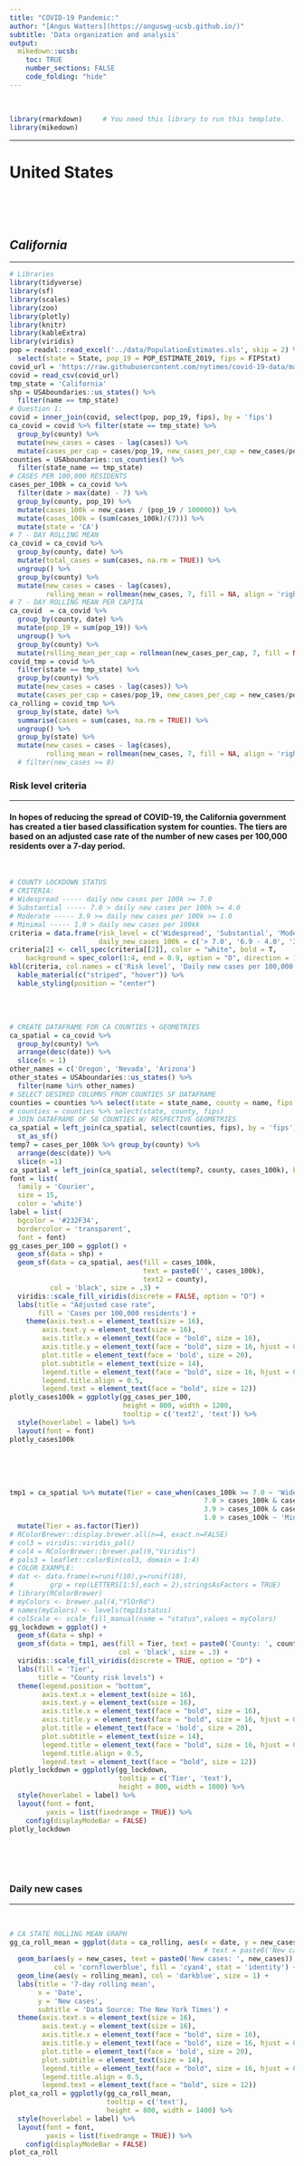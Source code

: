 ```yaml
---
title: "COVID-19 Pandemic:"
author: "[Angus Watters](https://anguswg-ucsb.github.io/)"
subtitle: 'Data organization and analysis'
output:
  mikedown::ucsb:
    toc: TRUE
    number_sections: FALSE
    code_folding: "hide"
---
```


<br>


```r
library(rmarkdown)     # You need this library to run this template.
library(mikedown) 
```

***

# **United States** 


<br>
<br>
<br>


## ***California***

***

```r
# Libraries
library(tidyverse)
library(sf)
library(scales)
library(zoo)
library(plotly)
library(knitr)
library(kableExtra)
library(viridis)
pop = readxl::read_excel('../data/PopulationEstimates.xls', skip = 2) %>%
  select(state = State, pop_19 = POP_ESTIMATE_2019, fips = FIPStxt)
covid_url = 'https://raw.githubusercontent.com/nytimes/covid-19-data/master/us-counties.csv'
covid = read_csv(covid_url)
tmp_state = 'California'
shp = USAboundaries::us_states() %>%
  filter(name == tmp_state)
# Question 1:
covid = inner_join(covid, select(pop, pop_19, fips), by = 'fips')
ca_covid = covid %>% filter(state == tmp_state) %>%
  group_by(county) %>%
  mutate(new_cases = cases - lag(cases)) %>%
  mutate(cases_per_cap = cases/pop_19, new_cases_per_cap = new_cases/pop_19)
counties = USAboundaries::us_counties() %>%
  filter(state_name == tmp_state)
# CASES PER 100,000 RESIDENTS
cases_per_100k = ca_covid %>%
  filter(date > max(date) - 7) %>%
  group_by(county, pop_19) %>%
  mutate(cases_100k = new_cases / (pop_19 / 100000)) %>%
  mutate(cases_100k = (sum(cases_100k)/(7))) %>%
  mutate(state = 'CA')
# 7 - DAY ROLLING MEAN
ca_covid = ca_covid %>%
  group_by(county, date) %>%
  mutate(total_cases = sum(cases, na.rm = TRUE)) %>%
  ungroup() %>%
  group_by(county) %>%
  mutate(new_cases = cases - lag(cases),
         rolling_mean = rollmean(new_cases, 7, fill = NA, align = 'right'))
# 7 - DAY ROLLING MEAN PER CAPITA
ca_covid  = ca_covid %>%
  group_by(county, date) %>%
  mutate(pop_19 = sum(pop_19)) %>%
  ungroup() %>%
  group_by(county) %>%
  mutate(rolling_mean_per_cap = rollmean(new_cases_per_cap, 7, fill = NA, align = 'right'))
covid_tmp = covid %>%
  filter(state == tmp_state) %>%
  group_by(county) %>%
  mutate(new_cases = cases - lag(cases)) %>%
  mutate(cases_per_cap = cases/pop_19, new_cases_per_cap = new_cases/pop_19)
ca_rolling = covid_tmp %>%
  group_by(state, date) %>%
  summarise(cases = sum(cases, na.rm = TRUE)) %>%
  ungroup() %>%
  group_by(state) %>%
  mutate(new_cases = cases - lag(cases),
         rolling_mean = rollmean(new_cases, 7, fill = NA, align = 'right'))
  # filter(new_cases >= 0)
```



### **Risk level criteria**

***


#### In hopes of reducing the spread of COVID-19, the California government has created a tier based classification system for counties. The tiers are based on an adjusted case rate of the number of new cases per 100,000 residents over a 7-day period. 

<br>

```r
# COUNTY LOCKDOWN STATUS
# CRITERIA:
# Widespread ----- daily new cases per 100k >= 7.0
# Substantial ----- 7.0 > daily new cases per 100k >= 4.0
# Moderate ----- 3.9 >= daily new cases per 100k >= 1.0
# Minimal ----- 1.0 > daily new cases per 100kk
criteria = data.frame(risk_level = c('Widespread', 'Substantial', 'Moderate', 'Minimal'),
                      daily_new_cases_100k = c('> 7.0', '6.9 - 4.0', '3.9 - 1.0', '1.0 >') )
criteria[2] <- cell_spec(criteria[[2]], color = "white", bold = T,
    background = spec_color(1:4, end = 0.9, option = "D", direction = 1))
kbl(criteria, col.names = c('Risk level', 'Daily new cases per 100,000 residents'), escape = F, align = "c") %>%
  kable_material(c("striped", "hover")) %>% 
  kable_styling(position = "center")
```

<br>
<br>

```r
# CREATE DATAFRAME FOR CA COUNTIES + GEOMETRIES
ca_spatial = ca_covid %>%
  group_by(county) %>%
  arrange(desc(date)) %>%
  slice(n = 1)
other_names = c('Oregon', 'Nevada', 'Arizona')
other_states = USAboundaries::us_states() %>% 
  filter(name %in% other_names)
# SELECT DESIRED COLUMNS FROM COUNTIES SF DATAFRAME
counties = counties %>% select(state = state_name, county = name, fips = geoid)
# counties = counties %>% select(state, county, fips)
# JOIN DATAFRAME OF 58 COUNTIES W/ RESPECTIVE GEOMETRIES
ca_spatial = left_join(ca_spatial, select(counties, fips), by = 'fips') %>%
  st_as_sf()
temp7 = cases_per_100k %>% group_by(county) %>%
  arrange(desc(date)) %>%
  slice(n =1)
ca_spatial = left_join(ca_spatial, select(temp7, county, cases_100k), by = 'county')
font = list(
  family = 'Courier',
  size = 15,
  color = 'white')
label = list(
  bgcolor = '#232F34',
  bordercolor = 'transparent',
  font = font)
gg_cases_per_100 = ggplot() +
  geom_sf(data = shp) +
  geom_sf(data = ca_spatial, aes(fill = cases_100k,
                                 text = paste0('', cases_100k),
                                 text2 = county),
          col = 'black', size = .3) +
  viridis::scale_fill_viridis(discrete = FALSE, option = "D") +
  labs(title = "Adjusted case rate",
       fill = 'Cases per 100,000 residents') +
    theme(axis.text.x = element_text(size = 16),
        axis.text.y = element_text(size = 16),
        axis.title.x = element_text(face = "bold", size = 16),
        axis.title.y = element_text(face = "bold", size = 16, hjust = 0.5),
        plot.title = element_text(face = 'bold', size = 20),
        plot.subtitle = element_text(size = 14),
        legend.title = element_text(face = "bold", size = 16, hjust = 0.5),
        legend.title.align = 0.5,
        legend.text = element_text(face = "bold", size = 12))
plotly_cases100k = ggplotly(gg_cases_per_100, 
                            height = 800, width = 1200, 
                            tooltip = c('text2', 'text')) %>%
  style(hoverlabel = label) %>%
  layout(font = font)
plotly_cases100k
```


<br>
<br>
<br>

```r
tmp1 = ca_spatial %>% mutate(Tier = case_when(cases_100k >= 7.0 ~ 'Widespread',
                                                7.0 > cases_100k & cases_100k >= 4.0 ~ 'Substantial',
                                                3.9 > cases_100k & cases_100k >= 1.0 ~ 'Moderate',
                                                1.0 > cases_100k ~ 'Minimal')) %>% 
  mutate(Tier = as.factor(Tier))
# RColorBrewer::display.brewer.all(n=4, exact.n=FALSE)
# col3 = viridis::viridis_pal()
# col4 = RColorBrewer::brewer.pal(9,"Viridis")
# pals3 = leaflet::colorBin(col3, domain = 1:4)
# COLOR EXAMPLE:
# dat <- data.frame(x=runif(10),y=runif(10),
#         grp = rep(LETTERS[1:5],each = 2),stringsAsFactors = TRUE)
# library(RColorBrewer)
# myColors <- brewer.pal(4,"YlOrRd")
# names(myColors) <- levels(tmp1$status)
# colScale <- scale_fill_manual(name = "status",values = myColors)
gg_lockdown = ggplot() +
  geom_sf(data = shp) +
  geom_sf(data = tmp1, aes(fill = Tier, text = paste0('County: ', county)), 
                           col = 'black', size = .3) +
  viridis::scale_fill_viridis(discrete = TRUE, option = "D") +
  labs(fill = 'Tier',
       title = "County risk levels") +
  theme(legend.position = "bottom",
        axis.text.x = element_text(size = 16),
        axis.text.y = element_text(size = 16),
        axis.title.x = element_text(face = "bold", size = 16),
        axis.title.y = element_text(face = "bold", size = 16, hjust = 0.5),
        plot.title = element_text(face = 'bold', size = 20),
        plot.subtitle = element_text(size = 14),
        legend.title = element_text(face = "bold", size = 16, hjust = 0.5),
        legend.title.align = 0.5,
        legend.text = element_text(face = "bold", size = 12))
plotly_lockdown = ggplotly(gg_lockdown,
                           tooltip = c('Tier', 'text'),
                           height = 800, width = 1000) %>%
  style(hoverlabel = label) %>%
  layout(font = font,
         yaxis = list(fixedrange = TRUE)) %>% 
    config(displayModeBar = FALSE)
plotly_lockdown
```

<br>
<br>
<br>

### **Daily new cases**

***

<br>

```r
# CA STATE ROLLING MEAN GRAPH
gg_ca_roll_mean = ggplot(data = ca_rolling, aes(x = date, y = new_cases)) +
                                                # text = paste0('New cases: ', new_cases))) +
  geom_bar(aes(y = new_cases, text = paste0('New cases: ', new_cases)),
           col = 'cornflowerblue', fill = 'cyan4', stat = 'identity') +
  geom_line(aes(y = rolling_mean), col = 'darkblue', size = 1) +
  labs(title = '7-day rolling mean',
       x = 'Date',
       y = 'New cases',
       subtitle = 'Data Source: The New York Times') +
  theme(axis.text.x = element_text(size = 16),
        axis.text.y = element_text(size = 16),
        axis.title.x = element_text(face = "bold", size = 16),
        axis.title.y = element_text(face = "bold", size = 16, hjust = 0.5),
        plot.title = element_text(face = 'bold', size = 20),
        plot.subtitle = element_text(size = 14),
        legend.title = element_text(face = "bold", size = 16, hjust = 0.5),
        legend.title.align = 0.5,
        legend.text = element_text(face = "bold", size = 12))
plot_ca_roll = ggplotly(gg_ca_roll_mean,
                        tooltip = c('text'),
                        height = 800, width = 1400) %>%
  style(hoverlabel = label) %>%
  layout(font = font,
         yaxis = list(fixedrange = TRUE)) %>% 
    config(displayModeBar = FALSE)
plot_ca_roll
```

<br>
<br>
<br>
<br>
<br>
<br>

### **County level**

*** 

```r
# COUNTY ROLLING MEAN PER CAPITA PLOT
tmp2 = ca_covid %>% filter(new_cases >= 0) %>% rename('Rolling mean per capita' = rolling_mean_per_cap, County = county, Date = date)
gg_county_rolling = ggplot(data = tmp2, aes(x= Date, y = `Rolling mean per capita`)) +
  geom_line(aes(col = County), size = .5) +
  scale_color_viridis_d(direction = -1) +
  labs(title = '7-day rolling mean per capita',
       x = 'Date',
       y = 'New cases per capita',
       col = 'County',
       subtitle = 'Data Source: The New York Times') +
  theme(axis.text.x = element_text(size = 16),
        axis.text.y = element_text(size = 16),
        axis.title.x = element_text(face = "bold", size = 16),
        axis.title.y = element_text(face = "bold", size = 16, hjust = 0.5),
        plot.title = element_text(face = 'bold', size = 20),
        plot.subtitle = element_text(size = 14),
        legend.title = element_text(face = "bold", size = 16, hjust = 0.5),
        legend.title.align = 0.5,
        legend.text = element_text(face = "bold", size = 12),
        legend.position = "bottom")
plot_county_rolling = ggplotly(gg_county_rolling, 
                               height = 700, width = 1400,
                               tooltip = c('y', 'County', 'x')) %>%
  style(hoverlabel = label) %>%
  layout(font = font,
         yaxis = list(fixedrange = TRUE)) %>% 
    config(displayModeBar = FALSE)
plot_county_rolling
```

<br>
<br>
<br>
<br>
<br>
<br>

### **Southern California**

*** 

```r
# SO CAL ROLLING MEAN PER CAPITA PLOTS
so_cal_counties = c('Los Angeles', 'Orange', 'San Diego', 'San Luis Obispo', 'Santa Barbara', 'Ventura')
so_cal = ca_covid %>% filter(county %in% so_cal_counties)
so_cal$county = factor(so_cal$county,levels=c('San Luis Obispo', 'Santa Barbara',
                                               'Ventura', 'Los Angeles', 'Orange', 'San Diego'))
gg_so_cal_roll_mean = ggplot(data = so_cal, aes(x = date, y = new_cases_per_cap)) +
                                                # text = paste0('Rolling mean per capita:', new_cases_per_cap))) +
  geom_bar(aes(y = new_cases_per_cap), col = 'cornflowerblue', fill = 'cyan4', stat = 'identity') +
  geom_line(aes(y = rolling_mean_per_cap),
                col = 'darkblue', size = 0.5) +
  labs(title = 'Daily new cases',
       x = 'Date',
       y = 'New cases',
       subtitle = 'Data Source: The New York Times') +
  theme(axis.text.x = element_text(size = 16),
        axis.text.y = element_text(size = 16),
        axis.title.x = element_text(face = "bold", size = 16),
        axis.title.y = element_text(face = "bold", size = 16, hjust = 0.5),
        plot.title = element_text(face = 'bold', size = 22),
        plot.subtitle = element_text(size = 14),
        legend.title = element_text(face = "bold", size = 16, hjust = 0.5),
        legend.title.align = 0.5,
        legend.text = element_text(face = "bold", size = 12),
        strip.text = element_text(face = 'bold', size=16)) +
  facet_wrap(~county) +
  scale_y_continuous(labels = scales::comma)
# height = 1000, width = 1200,
plot_so_cal_roll_mean = ggplotly(gg_so_cal_roll_mean, 
                                 # tooltip= c('y'),
                                 height = 1000, width = 1400) %>%
  style(hoverlabel = label) %>%
  layout(font = font, 
         yaxis = list(fixedrange = TRUE)) %>% 
    config(displayModeBar = FALSE)
plot_so_cal_roll_mean
```











